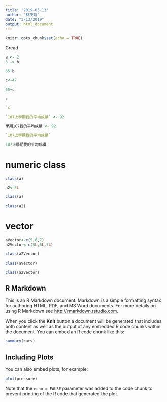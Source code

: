 ```yaml
---
title: '2019-03-13'
author: "林茂廷"
date: "3/13/2019"
output: html_document
---
```


```r
knitr::opts_chunk$set(echo = TRUE)
```

Gread

```r
a <- 2
3 -> b
```

```r
65+b
```

```r
c<-47

65+c
```


```r
c
```


```r
`c`
```

```r
`107上學期我的平均成績` <- 92
```

```r
學期107我的平均成績 <- 92
```

```r
`107上學期我的平均成績`
```

```r
107上學期我的平均成績
```

# numeric class

```r
class(a)
```

```r
a2<-5L
```

```r
class(a)
```

```r
class(a2)
```

# vector

```r
aVector<-c(5,6,7)
a2Vector<-c(5L,6L,7L)
```

```r
class(a2Vector)
```

```r
class(aVector)
```

```r
class(a2Vector)
```


## R Markdown

This is an R Markdown document. Markdown is a simple formatting syntax for authoring HTML, PDF, and MS Word documents. For more details on using R Markdown see <http://rmarkdown.rstudio.com>.

When you click the **Knit** button a document will be generated that includes both content as well as the output of any embedded R code chunks within the document. You can embed an R code chunk like this:

```r
summary(cars)
```

## Including Plots

You can also embed plots, for example:

```r
plot(pressure)
```

Note that the `echo = FALSE` parameter was added to the code chunk to prevent printing of the R code that generated the plot.
